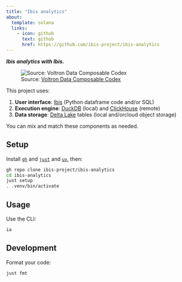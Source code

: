 ```yaml
---
title: "Ibis analytics"
about:
  template: solana
  links:
    - icon: github
      text: github
      href: https://github.com/ibis-project/ibis-analytics
---
```


***Ibis analytics with Ibis.***

![Source: [Voltron Data Composable Codex](https://voltrondata.com/codex)](img/layers.png)

This project uses:

1. **User interface**: [Ibis](https://github.com/ibis-project/ibis) (Python dataframe code and/or SQL)
2. **Execution engine**: [DuckDB](https://github.com/duckdb/duckdb) (local) and [ClickHouse](https://github.com/clickhouse/clickhouse) (remote)
3. **Data storage**: [Delta Lake](https://github.com/delta-io/delta) tables (local and/orcloud object storage)

You can mix and match these components as needed.

## Setup

Install [`gh`](https://github.com/cli/cli) and [`just`](https://github.com/casey/just) and [`uv`](https://github.com/astral-sh/uv), then:

```bash
gh repo clone ibis-project/ibis-analytics
cd ibis-analytics
just setup
. .venv/bin/activate
```

## Usage

Use the CLI:

```bash
ia
```

## Development

Format your code:

```bash
just fmt
```
